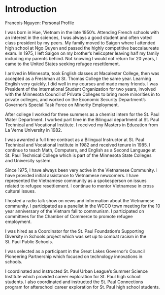 # Introduction {#intro}

Francois Nguyen: Personal Profile

I was born in Hue, Vietnam in the late 1950’s. Attending French schools with an interest in the sciences, I was always a good student and often voted class president by my peers. My family moved to Saigon where I attended high school at Ngo Quyen and passed the highly competitive baccalaureate exam. In 1975, I left Saigon on my brother’s helicopter leaving half my family including my parents behind. Not knowing I would not return for 20 years, I came to the United States seeking refugee resettlement.

I arrived in Minnesota, took English classes at Macalester College, then was accepted as a Freshman at St. Thomas College the same year. Learning English very quickly, I did well in my courses and made many friends. I was President of the International Student Organization for two years, involved with the Minnesota Council of Private Colleges to bring more minorities in to private colleges, and worked on the Economic Security Department’s Governor’s Special Task Force on Minority Employment.

After college I worked for three summers as a chemist intern for the St. Paul Water Department. I worked part time in the Bilingual department at St. Paul Technical and Vocational Institute. I received my Masters in Education from La Verne University in 1982.

I was awarded a full time contract as a Bilingual Instructor at St. Paul Technical and Vocational Institute in 1982 and received tenure in 1985. I continue to teach Math, Computers, and English as a Second Language at St. Paul Technical College which is part of the Minnesota State Colleges and University system.

Since 1975, I have always been very active in the Vietnamese Community. I have provided initial assistance to Vietnamese newcomers. I have represented the Vietnamese community as a spokesperson on issues related to refugee resettlement. I continue to mentor Vietnamese in cross cultural issues.

I hosted a radio talk show on news and information about the Vietnamese community.
I participated as a panelist in the WCCO town meeting for the 10 year anniversary of the Vietnam fall to communism. I participated on committees for the Chamber of Commerce to promote refugee employment.

I was hired as a Coordinator for the St. Paul Foundation’s Supporting Diversity in Schools project which was set up to combat racism in the St. Paul Public Schools.

I was selected as a participant in the Great Lakes Governor’s Council Pioneering Partnership which focused on technology innovations in schools.

I coordinated and instructed St. Paul Urban League’s Summer Science Institute which provided career exploration for St. Paul high school students. I also coordinated and instructed the St. Paul Connections program for afterschool career exploration for St. Paul high school students.

